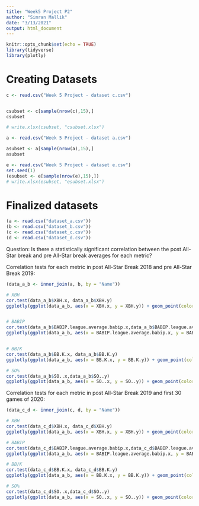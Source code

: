 ```yaml
---
title: "Week5 Project P2"
author: "Simran Mallik"
date: "3/13/2021"
output: html_document
---
```


```r
knitr::opts_chunk$set(echo = TRUE)
library(tidyverse)
library(plotly)
```

# Creating Datasets
```r

c <- read.csv("Week 5 Project - dataset c.csv")


csubset <- c[sample(nrow(c),15),]
csubset

# write.xlsx(csubset, "csubset.xlsx")
```

```r
a <- read.csv("Week 5 Project - dataset a.csv")

asubset <- a[sample(nrow(a),15),]
asubset
```
```r
e <- read.csv("Week 5 Project - dataset e.csv")
set.seed(1)
(esubset <- e[sample(nrow(e),15),])
# write.xlsx(esubset, "esubset.xlsx")
```

# Finalized datasets 
```r
(a <- read.csv("dataset_a.csv"))
(b <- read.csv("dataset_b.csv"))
(c <- read.csv("dataset_c.csv"))
(d <- read.csv("dataset_d.csv"))
```
Question:
Is there a statistically significant correlation between the post All-Star break and pre All-Star break averages for each metric?

Correlation tests for each metric in post All-Star Break 2018 and pre All-Star Break 2019: 
```r
(data_a_b <- inner_join(a, b, by = "Name"))

# XBH 
cor.test(data_a_b$XBH.x, data_a_b$XBH.y)
ggplotly(ggplot(data_a_b, aes(x = XBH.x, y = XBH.y)) + geom_point(color = 'blue') + labs(title="XBH Pre-All-Star Break 2019 vs XBH Post-All-Star Break 2018", x = "XBH Post-All-Star Break 2018", y = "XBH Pre-All-Star Break 2019") +theme_minimal() + theme(plot.title = element_text(hjust = 0.5)))


# BABIP
cor.test(data_a_b$BABIP.league.average.babip.x,data_a_b$BABIP.league.average.babip.y)
ggplotly(ggplot(data_a_b, aes(x = BABIP.league.average.babip.x, y = BABIP.league.average.babip.y)) + geom_point(color = 'blue') + labs(title="BABIP Pre-All-Star Break 2019 vs BABIP Post-All-Star Break 2018", x = "XBH Post-All-Star Break 2018", y = "BABIP Pre-All-Star Break 2019") +theme_minimal() + theme(plot.title = element_text(hjust = 0.5)))


# BB/K
cor.test(data_a_b$BB.K.x, data_a_b$BB.K.y)
ggplotly(ggplot(data_a_b, aes(x = BB.K.x, y = BB.K.y)) + geom_point(color = 'blue') + labs(title="BB/K Pre-All-Star Break 2019 vs BB/K Post-All-Star Break 2018", x = "BB/K Post-All-Star Break 2018", y = "BB/K Pre-All-Star Break 2019") +theme_minimal() + theme(plot.title = element_text(hjust = 0.5)))

# SO%
cor.test(data_a_b$SO..x,data_a_b$SO..y)
ggplotly(ggplot(data_a_b, aes(x = SO..x, y = SO..y)) + geom_point(color = 'blue') + labs(title="SO% Pre-All-Star Break 2019 vs SO% Post-All-Star Break 2018", x = "SO% Post-All-Star Break 2018", y = "SO% Pre-All-Star Break 2019") +theme_minimal() + theme(plot.title = element_text(hjust = 0.5)))

```
Correlation tests for each metric in post All-Star Break 2019 and first 30 games of 2020: 
```r
(data_c_d <- inner_join(c, d, by = "Name"))

# XBH
cor.test(data_c_d$XBH.x, data_c_d$XBH.y)
ggplotly(ggplot(data_a_b, aes(x = XBH.x, y = XBH.y)) + geom_point(color = 'blue') + labs(title="XBH Pre-All-Star Break 2019 vs XBH Post-All-Star Break 2018", x = "XBH Post-All-Star Break 2018", y = "XBH Pre-All-Star Break 2019") +theme_minimal() + theme(plot.title = element_text(hjust = 0.5)))

# BABIP
cor.test(data_c_d$BABIP.league.average.babip.x,data_c_d$BABIP.league.average.babip.y)
ggplotly(ggplot(data_a_b, aes(x = BABIP.league.average.babip.x, y = BABIP.league.average.babip.y)) + geom_point(color = 'blue') + labs(title="BABIP Pre-All-Star Break 2019 vs BABIP Post-All-Star Break 2018", x = "BABIP Post-All-Star Break 2018", y = "BABIP Pre-All-Star Break 2019") +theme_minimal() + theme(plot.title = element_text(hjust = 0.5)))

# BB/K
cor.test(data_c_d$BB.K.x, data_c_d$BB.K.y)
ggplotly(ggplot(data_a_b, aes(x = BB.K.x, y = BB.K.y)) + geom_point(color = 'blue') + labs(title="BB/K Pre-All-Star Break 2019 vs BB/K Post-All-Star Break 2018", x = "BB/K Post-All-Star Break 2018", y = "BB/K Pre-All-Star Break 2019") +theme_minimal() + theme(plot.title = element_text(hjust = 0.5)))

# SO%
cor.test(data_c_d$SO..x,data_c_d$SO..y)
ggplotly(ggplot(data_a_b, aes(x = SO..x, y = SO..y)) + geom_point(color = 'blue') + labs(title="SO% Pre-All-Star Break 2019 vs SO% Post-All-Star Break 2018", x = "SO% Post-All-Star Break 2018", y = "SO% Pre-All-Star Break 2019") +theme_minimal() + theme(plot.title = element_text(hjust = 0.5)))

```

